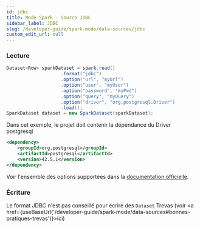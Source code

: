 ```yaml
---
id: jdbc
title: Mode Spark - Source JDBC
sidebar_label: JDBC
slug: /developer-guide/spark-mode/data-sources/jdbc
custom_edit_url: null
---
```



### Lecture

```java
Dataset<Row> sparkDataset = spark.read()
                    .format("jdbc")
                    .option("url", "myUrl")
                    .option("user", "myUser")
                    .option("password", "myPwd")
                    .option("query", "myQuery")
                    .option("driver", "org.postgresql.Driver")
                    .load();
SparkDataset dataset = new SparkDataset(sparkDataset);
```

Dans cet exemple, le projet doit contenir la dépendance du Driver postgresql

```xml
<dependency>
    <groupId>org.postgresql</groupId>
    <artifactId>postgresql</artifactId>
    <version>42.5.1</version>
</dependency>
```

Voir l'ensemble des options supportées dans la [documentation officielle](https://spark.apache.org/docs/latest/sql-data-sources-jdbc.html#data-source-option).

### Écriture

Le format JDBC n'est pas conseillé pour écrire des `Dataset` Trevas (voir <a href={useBaseUrl('/developer-guide/spark-mode/data-sources#bonnes-pratiques-trevas')}>ici</a>)
